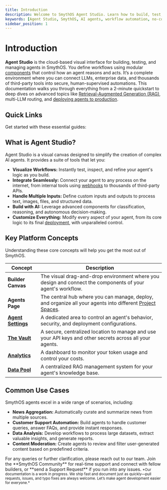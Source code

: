 ```yaml
---
title: Introduction
description: Welcome to SmythOS Agent Studio. Learn how to build, test, and deploy powerful AI agents using our visual workflow builder and no-code tools.
keywords: [Agent Studio, SmythOS, AI agents, workflow automation, no-code, visual builder]
sidebar_position: 1
---
```

# Introduction

<InfoCallout title="What is Agent Studio?"> **Agent Studio** is the cloud-based visual interface for building, testing, and managing agents in SmythOS. You define workflows using modular [components](/docs/agent-runtime/components) that control how an agent reasons and acts. It’s a complete environment where you can connect LLMs, enterprise data, and thousands of third-party tools into secure, human-supervised automations. </InfoCallout>
This documentation walks you through everything from a 2-minute quickstart to deep dives on advanced topics like [Retrieval-Augmented Generation (RAG)](/docs/agent-studio/components/rag-data/rag-search), multi-LLM routing, and [deploying agents to production](/docs/agent-deployments/overview).

## Quick Links

Get started with these essential guides:

<CardGrid>
  <Card
    title="Quickstart"
    description="Build and deploy your first agent in under 5 minutes."
    to="/docs/agent-studio/quickstart/quickstart"
  />
  <Card
    title="Debugging Agents"
    description="Learn to test, inspect, and fix your agent workflows."
    to="/docs/agent-studio/agent-settings/debugging-agents"
  />
  <Card
    title="Platform Glossary"
    description="Understand core terms like 'Agent', 'Skill', and 'Component'."
    to="/docs/agent-studio/building-agents/glossary"
  />
</CardGrid>

<Divider />

## What is Agent Studio?

Agent Studio is a visual canvas designed to simplify the creation of complex AI agents. It provides a suite of tools that let you:

* **Visualize Workflows:** Instantly test, inspect, and refine your agent's logic as you build.
* **Integrate Seamlessly:** Connect your agent to any process on the internet, from internal tools using [webhooks](/docs/agent-deployments/deployments/deploy-as-webhook) to thousands of third-party APIs.
* **Handle Multiple Inputs:** Define custom inputs and outputs to process text, images, files, and structured data.
* **Build with AI:** Leverage advanced components for classification, reasoning, and autonomous decision-making.
* **Customize Everything:** Modify every aspect of your agent, from its core logic to its final [deployment](/docs/agent-deployments/overview), with unparalleled control.

## Key Platform Concepts

Understanding these core concepts will help you get the most out of SmythOS.

| Concept             | Description                                                                                             |
| ------------------- | ------------------------------------------------------------------------------------------------------- |
| **Builder Canvas** | The visual drag-and-drop environment where you design and connect the components of your agent's workflow. |
| **Agents Page** | The central hub where you can manage, deploy, and organize all your agents into different [Project Spaces](/docs/account-management/spaces-management). |
| **[Agent Settings](/docs/agent-studio/agent-settings/overview)** | A dedicated area to control an agent's behavior, security, and deployment configurations.      |
| **[The Vault](/docs/agent-collaboration/working-with-agents/vault)** | A secure, centralized location to manage and use your API keys and other secrets across all your agents. |
| **[Analytics](/docs/agent-collaboration/working-with-agents/analytics)** | A dashboard to monitor your token usage and control your costs.                                 |
| **[Data Pool](/docs/agent-collaboration/working-with-agents/data-spaces)** | A centralized RAG management system for your agent's knowledge base. |

<Divider />

## Common Use Cases

SmythOS agents excel in a wide range of scenarios, including:

* **News Aggregation:** Automatically curate and summarize news from multiple sources.
* **Customer Support Automation:** Build agents to handle customer queries, answer FAQs, and provide instant responses.
* **Data Analysis:** Develop workflows to process large datasets, extract valuable insights, and generate reports.
* **Content Moderation:** Create agents to review and filter user-generated content based on predefined criteria.

<InfoCallout title="Need More Help?">
  For any queries or further clarification, please reach out to our team. Join the **SmythOS Community** for real-time support and connect with fellow builders, or **send a Support Request** if you run into any issues.
</InfoCallout>

<Spacer size="md" />

<small>
*Our documentation is a work in progress. We ship fast and document just as quickly—pull requests, issues, and typo fixes are always welcome. Let’s make agent development easier for everyone.*
</small>